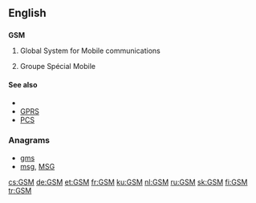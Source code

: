 {{also|gsm}}
==English==

==={{initialism-old|en}}===
'''GSM'''

# {{context|telecommunications|lang=en}} Global System for Mobile communications
# {{context|electronics|lang=en}} Groupe Spécial Mobile 

====See also====
* {{pedia|Global System for Mobile Communications}}
* [[GPRS]]
* [[PCS]]

===Anagrams===
* [[gms#English|gms]] 
* [[msg#English|msg]], [[MSG#English|MSG]]

[[cs:GSM]]
[[de:GSM]]
[[et:GSM]]
[[fr:GSM]]
[[ku:GSM]]
[[nl:GSM]]
[[ru:GSM]]
[[sk:GSM]]
[[fi:GSM]]
[[tr:GSM]]
